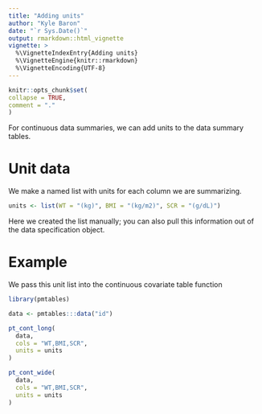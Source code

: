 ```yaml
---
title: "Adding units"
author: "Kyle Baron"
date: "`r Sys.Date()`"
output: rmarkdown::html_vignette
vignette: >
  %\VignetteIndexEntry{Adding units}
  %\VignetteEngine{knitr::rmarkdown}
  %\VignetteEncoding{UTF-8}
---
```

  
```r
knitr::opts_chunk$set(
collapse = TRUE,
comment = "."
)
```


For continuous data summaries, we can add units to the data 
summary tables.

# Unit data

We make a named list with units for each column we are summarizing. 
```r
units <- list(WT = "(kg)", BMI = "(kg/m2)", SCR = "(g/dL)")
```

Here we created the list manually; you can also pull this information 
out of the data specification object.

# Example

We pass this unit list into the continuous covariate table function

```r
library(pmtables)

data <- pmtables:::data("id")

pt_cont_long(
  data, 
  cols = "WT,BMI,SCR", 
  units = units
)
```

```r
pt_cont_wide(
  data, 
  cols = "WT,BMI,SCR", 
  units = units
)
```







